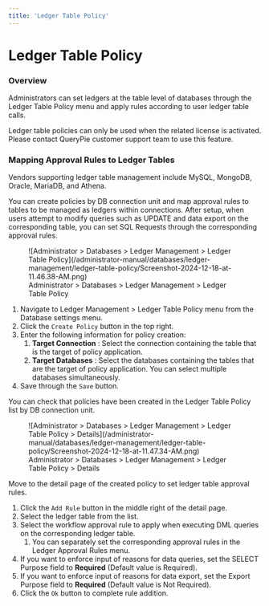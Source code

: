 ```yaml
---
title: 'Ledger Table Policy'
---
```



# Ledger Table Policy

### Overview

Administrators can set ledgers at the table level of databases through the Ledger Table Policy menu and apply rules according to user ledger table calls.

<Callout type="important">
Ledger table policies can only be used when the related license is activated. Please contact QueryPie customer support team to use this feature.
</Callout>

### Mapping Approval Rules to Ledger Tables

<Callout type="info">
Vendors supporting ledger table management include MySQL, MongoDB, Oracle, MariaDB, and Athena.
</Callout>

You can create policies by DB connection unit and map approval rules to tables to be managed as ledgers within connections. After setup, when users attempt to modify queries such as UPDATE and data export on the corresponding table, you can set SQL Requests through the corresponding approval rules.

<figure data-layout="center" data-align="center">
![Administrator &gt; Databases &gt; Ledger Management &gt; Ledger Table Policy](/administrator-manual/databases/ledger-management/ledger-table-policy/Screenshot-2024-12-18-at-11.46.38-AM.png)
<figcaption>
Administrator &gt; Databases &gt; Ledger Management &gt; Ledger Table Policy
</figcaption>
</figure>

1. Navigate to Ledger Management &gt; Ledger Table Policy menu from the Database settings menu.
2. Click the `Create Policy` button in the top right.
3. Enter the following information for policy creation:
    1.  **Target Connection**  : Select the connection containing the table that is the target of policy application.
    2.  **Target Databases**  : Select the databases containing the tables that are the target of policy application. You can select multiple databases simultaneously.
4. Save through the `Save` button.

You can check that policies have been created in the Ledger Table Policy list by DB connection unit.

<figure data-layout="center" data-align="center">
![Administrator &gt; Databases &gt; Ledger Management &gt; Ledger Table Policy &gt; Details](/administrator-manual/databases/ledger-management/ledger-table-policy/Screenshot-2024-12-18-at-11.47.34-AM.png)
<figcaption>
Administrator &gt; Databases &gt; Ledger Management &gt; Ledger Table Policy &gt; Details
</figcaption>
</figure>

Move to the detail page of the created policy to set ledger table approval rules.

1. Click the `Add Rule` button in the middle right of the detail page.
2. Select the ledger table from the list.
3. Select the workflow approval rule to apply when executing DML queries on the corresponding ledger table.
    1. You can separately set the corresponding approval rules in the Ledger Approval Rules menu.
4. If you want to enforce input of reasons for data queries, set the SELECT Purpose field to **Required** (Default value is Required).
5. If you want to enforce input of reasons for data export, set the Export Purpose field to **Required** (Default value is Not Required). 
6. Click the `Ok` button to complete rule addition.
